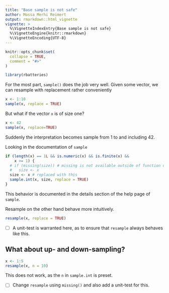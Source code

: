 ```yaml
---
title: "Base sample is not safe"
author: Mossa Merhi Reimert
output: rmarkdown::html_vignette
vignette: >
  %\VignetteIndexEntry{Base sample is not safe}
  %\VignetteEngine{knitr::rmarkdown}
  %\VignetteEncoding{UTF-8}
---
```


```r
knitr::opts_chunk$set(
  collapse = TRUE,
  comment = "#>"
)
```

```r
library(rbatteries)
```

For the most part, `sample()` does the job very well. Given some vector, we can
resample with replacement rather conveniently

```r
x <- 1:10
sample(x, replace = TRUE)
```

But what if the vector `x` is of size one?

```r
x <- 42
sample(x, replace=TRUE)
```

Suddenly the interpretation becomes sample from 1 to and including 42.

Looking in the documentation of `sample`

```r
if (length(x) == 1L && is.numeric(x) && is.finite(x) && 
    x >= 1) {
  # if (missing(size)) # missing is not available outside of function decl.
  #   size <- x
  size <- x # replaced with this 
  sample.int(x, size, replace = TRUE) 
}
```

This behavior is documented in the details section of the help page of `sample`.

Resample on the other hand behave more intuitively.

```r
resample(x, replace = TRUE)
```

- [ ] A unit-test is warranted here, as to ensure that `resample` always
      behaves like this.

## What about up- and down-sampling?

```r
x <- 1:5
resample(x, n = 10)
```

This does not work, as the `n` in `sample.int` is preset.

- [ ] Change `resample` using `missing()` and also add a unit-test for this.

